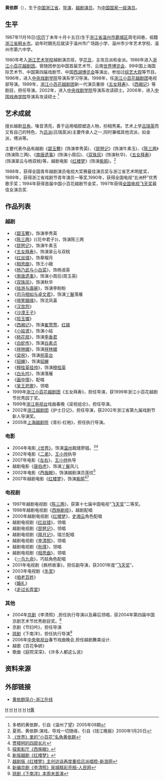 '''黄依群'''（{{bd|1967年|11月16日|catIdx=H黄依群}}），生于[[中国|中国]][[浙江省|浙江省]]，[[导演|导演]]，[[越剧|越剧]][[演员|演员]]，为[[中国|中国]][[国家一级演员|国家一级演员]]。

==生平==

1967年11月16日([[农历|农历]]丁未年十月十五日)生于[[浙江省|浙江省]][[温州市|温州市]][[鹿城区|鹿城区]]周宅祠巷，祖籍[[浙江省|浙江省]][[桐乡市|桐乡市]]。幼年时期先后就读于温州市广场路小学、温州市少年艺术学校、温州市第六中学。

1980年考入[[浙江艺术学校|浙江艺术学校]]越剧演员班，学[[花旦|花旦]]，主攻吕派和金派。1986年进入[[浙江小百花越剧团|浙江小百花越剧团]]。曾随团参加中国首届艺术节、云南[[世界博览会|世界博览会]]、99中国上海国际艺术节、中国第四届戏剧节、中国[[西湖博览会|西湖博览会]]等演出，参加过[[综艺大观|综艺大观]]等节目。1996年，进入[[中央戏剧学院|中央戏剧学院]]导演系学习导演。1998年，任[[浙江小百花越剧团|浙江小百花越剧团]]电视部导演。1999年，[[浙江小百花越剧团|浙江小百花越剧团]]新一代演员重排《[[五女拜寿|五女拜寿]]》、《[[西厢记|西厢记]]》等剧目，担任导演。2002年，进入[[中央戏剧学院|中央戏剧学院]]导演系攻读硕士。2006年，进入[[中国戏曲学院|中国戏曲学院]]导演系攻读硕士
<ref>多栖的黄依群，引自《温州了望》2005年08期</ref>

==艺术成就==
擅长越剧[[旦角|旦角]]，嗓音清亮，善于运用唱腔塑造人物，扮相秀美。艺术上学[[吕瑞英|吕瑞英]]而又有自己的特色，为[[越剧流派|吕派]](吕瑞英派)主要传承人之一,同时兼唱其他流派，如金派，傅派等。

主要代表作品有越剧《[[碧玉簪|碧玉簪]]》(饰演李秀英)、《[[琵琶记|琵琶记]]》(饰演牛素玉)、《[[陈三两|陈三两]]》(饰演陈三两)、《[[南唐遗事|南唐遗事]]》(饰演小周后)、《[[双珠凤|双珠凤]]》(饰演秋华)、《[[五女拜寿|五女拜寿]]》(饰演翠云与杨双桃)等，越剧电影《[[红楼梦|红楼梦]]》(饰演[[紫鹃|紫鹃]])。<ref>夏雨，黄依群:演戏、导戏一切随缘，引自《钱江晚报》2000年1月20日</ref>

1988年，获得全国青年越剧演员电视大奖赛最佳演员奖与浙江省艺术明星奖，1989年，获得浙江省戏剧节青年演员一等奖,1990年，获得全国电视“五洲杯”优秀歌手奖；1994年获得首届中国小百花越剧节金奖，1997年获得[[飞天奖|全国电视飞天奖]]最佳女演员奖.

==作品列表==
===越剧===
*《[[碧玉簪|碧玉簪]]》，饰演李秀英
*《[[陈三两|陈三两]]》(《花中君子》)，饰演陈三两
*《[[琵琶记|琵琶记]]》，饰演牛素玉
*《[[五女拜寿|五女拜寿]]》，饰演翠云与双桃
*《[[红丝错|红丝错]]》，饰章榴月
*《[[相思曲|相思曲]]》，饰王小娥
*《[[杨乃武与小白菜|杨乃武与小白菜]]》，饰杨淑英　
*《[[南唐遗事|南唐遗事]]》，饰演小周后(周玉英)
*《[[双珠凤|双珠凤]]》，饰演秋华
*《[[陆游与唐碗|陆游与唐碗]]》，饰演李盼盼
*《[[司马相如与卓文君|司马相如与卓文君]]》，饰演[[丫鬟|丫鬟]]落雁
*《[[啼笑姻缘|啼笑姻缘]]》，饰沈凤喜
*《[[汉宫怨|汉宫怨]]》
*《[[沙漠王子|沙漠王子]]》
*《[[拾玉镯|拾玉镯]]》
*《[[西厢记|西厢记]]》，饰演[[崔莺莺|崔莺莺]]，[[红娘|红娘]]
*《[[小姑贤|小姑贤]]》，饰演小姑
*《[[桃花扇|桃花扇]]》，饰演[[李香君|李香君]]
*《[[白蛇传|白蛇传]]》，饰演[[白素贞|白素贞]]
*《[[祥林嫂|祥林嫂]]》，饰演[[祥林嫂|祥林嫂]]
*《[[梁祝|梁祝]]》，饰演[[祝英台|祝英台]]
*《[[貂蝉|貂蝉]]》，饰演[[貂蝉|貂蝉]]
*《[[穆桂英挂帅|穆桂英挂帅]]》，饰演[[穆桂英|穆桂英]]
*《[[白头吟|白头吟]]》，饰演落雁
*《[[画中情|画中情]]》，配唱
*《[[吴王悲歌|吴王悲歌]]》，领唱
* 1999年[[浙江小百花越剧团|浙江小百花越剧团]]《五女拜寿》，担任导演，获1999年浙江小百花越剧节优秀园丁奖。
* 1999年[[浙江电视台|浙江电视台]]戏曲春晚《梁祝组合》，担任导演。
* 2002年[[浙江越剧团|浙江越剧团]]《护士日记》，担任导演，获2002年浙江省第九届戏剧节新人导演奖。
* 2005年[[上海越剧院|上海越剧院]]《青衫·红袍》，担任执行导演。

===电影===
* 2004年电影[[世界_(电影)|《世界》]]，饰演[[温州|温州]]裁缝廖姐。<ref>[http://zjdaily.zjol.com.cn/gb/node2/node802/node807/node306186/node306193/userobject15ai4113646.html 《世界》里的“小百花”名角黄依群]{{dead link|date=2018年5月 |bot=InternetArchiveBot |fix-attempted=yes }}</ref><ref>[http://www.news365.com.cn/wxpd/yy/fcyl/200609/t20060911_1098061.htm 贾樟柯的四部长片]{{dead link|date=2018年5月 |bot=InternetArchiveBot |fix-attempted=yes }}</ref>
* 2002年电影《[[二弟|二弟]]》，[[王小帅|王小帅]]执导
* 2007年电影《[[左右|左右]]》，[[王小帅|王小帅]]执导
* 越剧电影《[[唐伯虎|唐伯虎]]》，饰演[[丫鬟|丫鬟]]凤儿
* 2002年电影《[[西施眼|西施眼]]》，饰演越剧演员莲纹<ref>[http://ent.sina.com.cn/m/2008-05-12/18462023241.shtml 探索影厅《西施眼》]</ref>
* 2007年越剧电影《[[红楼梦|红楼梦]]》，饰演[[紫鹃|紫鹃]]<ref>[http://ent.enorth.com.cn/system/2008/06/18/003413534.shtml 新版越剧《红楼梦》]</ref><ref>[http://ent.sina.com.cn/m/c/2008-05-12/17072023075.shtml 越剧版《红楼梦》主创访谈再度重拾吕派唱腔-新浪网]</ref>

===电视剧===
* 1997年越剧电视剧《[[陈三两|陈三两]]》，获第十七届中国电视“[[飞天奖|飞天奖]]”二等奖。
* 1998年越剧电视剧《[[西施断缆|西施断缆]]》，越剧配唱
* 2000年越剧电视剧《[[红楼梦|红楼梦]]》，[[史湘云|史湘云]]角色配唱
* 越剧电视剧《[[红丝错|红丝错]]》，领唱
* 越剧电视剧《[[琵琶记|琵琶记]]》，领唱
* 越剧电视剧《[[拜月记|拜月记]]》，瑞兰配唱
* 越剧电视剧《[[李清照|李清照]]》，领唱
* 越剧电视剧《[[秋瑾|秋瑾]]》，领唱
* 越剧电视剧《[[相思曲|相思曲]]》，领唱
*《[[一鸟九命|一鸟九命]]》，巧姑角色配唱
* 2001年电视剧《枫桥故事》，担任副导演，获2001年度“[[飞天奖|飞天奖]]”。
* 2003年电视剧《[[冬至|冬至]]》
*《[[咱老百姓|咱老百姓]]》
*《[[婚礼|婚礼]]》
*《[[走过长弄堂|走过长弄堂]]》

=== 其他 ===

* 2004年[[京剧|京剧]]《李清照》,担任执行导演以及幕后领唱，获2004年第四届中国京剧艺术节优秀剧目奖。<ref>[http://www.people.com.cn/GB/wenhua/22219/2703644.html 新编京剧《李清照》泉城精彩亮相-人民网]</ref>
* 京剧《节妇吟》，担任导演
* [[琼剧|琼剧]]《下南洋》，担任执行导演<ref>[http://www.hinews.cn/news/system/2009/03/30/010449364.shtml 琼剧《下南洋》本周末首演]</ref>
* 2006年[[中国中央电视台|中央电视台]]春节戏曲晚会,担任越剧舞美设计.
* 越歌《百花争妍》
* 歌曲《庭院深深》、《许多人都这么说》

==资料来源==
<references />

==外部链接==
*[https://web.archive.org/web/20160304200605/http://culture.zjol.com.cn/05culture/system/2006/10/14/007926850.shtml 黄依群简介-浙江在线] 


[[Category:温州人|H]]
[[Category:1967年出生|H]]
[[Category:越剧演员|H]]
[[Category:中国电视女演员|H]]
[[Category:中国电影女演员|H]]
[[Category:浙江艺术职业学院校友|H黄]]